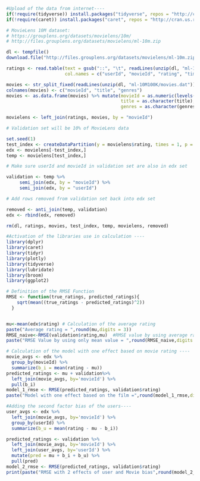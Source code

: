 
```{r message=FALSE, warning=FALSE}
#Upload of the data from internet----
if(!require(tidyverse)) install.packages("tidyverse", repos = "http://cran.us.r-project.org")
if(!require(caret)) install.packages("caret", repos = "http://cran.us.r-project.org")

# MovieLens 10M dataset:
# https://grouplens.org/datasets/movielens/10m/
# http://files.grouplens.org/datasets/movielens/ml-10m.zip

dl <- tempfile()
download.file("http://files.grouplens.org/datasets/movielens/ml-10m.zip", dl)

ratings <- read.table(text = gsub("::", "\t", readLines(unzip(dl, "ml-10M100K/ratings.dat"))),
                      col.names = c("userId", "movieId", "rating", "timestamp"))

movies <- str_split_fixed(readLines(unzip(dl, "ml-10M100K/movies.dat")), "\\::", 3)
colnames(movies) <- c("movieId", "title", "genres")
movies <- as.data.frame(movies) %>% mutate(movieId = as.numeric(levels(movieId))[movieId],
                                           title = as.character(title),
                                           genres = as.character(genres))

movielens <- left_join(ratings, movies, by = "movieId")

# Validation set will be 10% of MovieLens data

set.seed(1)
test_index <- createDataPartition(y = movielens$rating, times = 1, p = 0.1, list = FALSE)
edx <- movielens[-test_index,]
temp <- movielens[test_index,]

# Make sure userId and movieId in validation set are also in edx set

validation <- temp %>% 
     semi_join(edx, by = "movieId") %>%
     semi_join(edx, by = "userId")

# Add rows removed from validation set back into edx set

removed <- anti_join(temp, validation)
edx <- rbind(edx, removed)

rm(dl, ratings, movies, test_index, temp, movielens, removed)

#Activation of the libraries use in calculation ----
library(dplyr)
library(caret)
library(tidyr)
library(plotly)
library(tidyverse)
library(lubridate)
library(broom)
library(ggplot2)

# Definition of the RMSE Function
RMSE <- function(true_ratings, predicted_ratings){
    sqrt(mean((true_ratings - predicted_ratings)^2))
  }


mu<-mean(edx$rating) # Calculation of the average rating
paste("Average rating = ",round(mu,digits = 3))
RMSE_naive<-RMSE(validation$rating,mu)  #RMSE value by using average rating
paste("RMSE Value by using only mean value = ",round(RMSE_naive,digits = 3))

# Calculation of the model with one effect based on movie rating ----
movie_avgs <- edx %>% 
  group_by(movieId) %>% 
  summarize(b_i = mean(rating - mu))
predicted_ratings <- mu + validation%>% 
  left_join(movie_avgs, by='movieId') %>%
  pull(b_i)
model_1_rmse <- RMSE(predicted_ratings, validation$rating)
paste("Model with one effect based on the film =",round(model_1_rmse,digits = 3))

#Adding the second factor bias of the users----
user_avgs <- edx %>% 
  left_join(movie_avgs, by='movieId') %>%
  group_by(userId) %>%
  summarize(b_u = mean(rating - mu - b_i))

predicted_ratings <- validation %>% 
  left_join(movie_avgs, by='movieId') %>%
  left_join(user_avgs, by='userId') %>%
  mutate(pred = mu + b_i + b_u) %>%
  pull(pred)
model_2_rmse <- RMSE(predicted_ratings, validation$rating)
print(paste("RMSE with 2 effects of user and Movie bias",round(model_2_rmse,digits = 3)))

```





